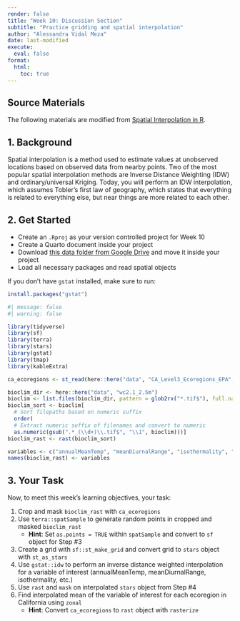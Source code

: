 ```yaml
---
render: false
title: "Week 10: Discussion Section"
subtitle: "Practice gridding and spatial interpolation"
author: "Alessandra Vidal Meza"
date: last-modified
execute: 
  eval: false
format:
  html:
    toc: true
---
```


::: {.callout-note icon=true}
# Source Materials
The following materials are modified from [Spatial Interpolation in R](https://pages.cms.hu-berlin.de/EOL/gcg_quantitative-methods/Lab14_Kriging.html). 
:::

## 1. Background

Spatial interpolation is a method used to estimate values at unobserved locations based on observed data from nearby points. Two of the most popular spatial interpolation methods are Inverse Distance Weighting (IDW) and ordinary/universal Kriging. Today, you will perform an IDW interpolation, which assumes Tobler's first law of geography, which states that everything is related to everything else, but near things are more related to each other.

## 2. Get Started

- Create an `.Rproj` as your version controlled project for Week 10
- Create a Quarto document inside your project
- Download [this data folder from Google Drive](https://drive.google.com/file/d/1JOsFrZkk4TuX6NbZr7GodYtqXQHMA1GB/view?usp=sharing) and move it inside your project
- Load all necessary packages and read spatial objects

::: {.callout-warning}
If you don't have `gstat` installed, make sure to run:
<br>
```r
install.packages("gstat")
```
:::

```r
#| message: false
#| warning: false

library(tidyverse)
library(sf)
library(terra)
library(stars)
library(gstat)
library(tmap)
library(kableExtra)
```

```r
ca_ecoregions <- st_read(here::here("data", "CA_Level3_Ecoregions_EPA", "ca_eco_l3.shp"))

bioclim_dir <- here::here("data", "wc2.1_2.5m")
bioclim <- list.files(bioclim_dir, pattern = glob2rx("*.tif$"), full.names = TRUE)
bioclim_sort <- bioclim[
  # Sort filepaths based on numeric suffix
  order(
  # Extract numeric suffix of filenames and convert to numeric
  as.numeric(gsub(".*_(\\d+)\\.tif$", "\\1", bioclim)))]
bioclim_rast <- rast(bioclim_sort)

variables <- c("annualMeanTemp", "meanDiurnalRange", "isothermality", "tempSeasonality", "maxTempWarmMonth", "maxTempColdMonth", "tempAnnualRange", "meanTempWetQ", "meanTempDryQ", "meanTempWarmQ", "meanTempColdQ", "annualPrecip", "precipWetMonth", "precipDryMonth", "precipSeasonality", "precipWetQ", "precipDryQ", "precipWarmQ", "precipColdQ")
names(bioclim_rast) <- variables
```

## 3. Your Task

Now, to meet this week's learning objectives, your task:

1. Crop and mask `bioclim_rast` with `ca_ecoregions`
2. Use `terra::spatSample` to generate random points in cropped and masked `bioclim_rast`
    - **Hint**: Set `as.points = TRUE` within `spatSample` and convert to `sf` object for Step #3
3. Create a grid with `sf::st_make_grid` and convert grid to `stars` object with `st_as_stars`
4. Use `gstat::idw` to perform an inverse distance weighted interpolation for a variable of interest (annualMeanTemp, meanDiurnalRange, isothermality, etc.)
5. Use `rast` and `mask` on interpolated `stars` object from Step #4
6. Find interpolated mean of the variable of interest for each ecoregion in California using `zonal`
    - **Hint**: Convert `ca_ecoregions` to `rast` object with `rasterize`